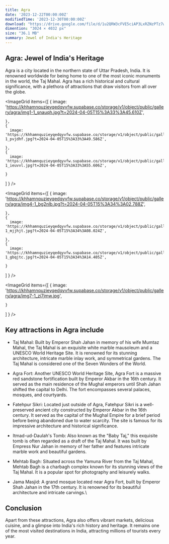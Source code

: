 ```yaml
---
title: Agra
date: '2023-12-22T00:00:00Z'
modifiedTime: '2023-12-30T00:00:00Z'
download: "https://drive.google.com/file/d/1u2QRW3cFVE5ciAP3LxRZNzPTz7wbwBdO/view?usp=sharing"
dimention: "3024 × 4032 px"
size: "36.1 MB"
summary: Jewel of India's Heritage
---
```


## Agra: Jewel of India's Heritage

Agra is a city located in the northern state of Uttar Pradesh, India. It is renowned worldwide for being home to one of the most iconic monuments in the world, the Taj Mahal. Agra has a rich historical and cultural significance, with a plethora of attractions that draw visitors from all over the globe.

<ImageGrid
  items={[
    {
      image: 'https://khhamnquzieyqedqyvfw.supabase.co/storage/v1/object/public/gallery/agra/img1-1_snauqh.jpg?t=2024-04-05T15%3A33%3A45.610Z',
      
    },
    {
      image: 'https://khhamnquzieyqedqyvfw.supabase.co/storage/v1/object/public/gallery/agra/img2-1_pvjdhf.jpg?t=2024-04-05T15%3A33%3A49.586Z',
      
    },
    {
      image: 'https://khhamnquzieyqedqyvfw.supabase.co/storage/v1/object/public/gallery/agra/img3-1_ieuvvl.jpg?t=2024-04-05T15%3A33%3A55.606Z',
      
    }
  ]
  }
/>

<ImageGrid
  items={[
    {
      image: 'https://khhamnquzieyqedqyvfw.supabase.co/storage/v1/object/public/gallery/agra/img4-1_bg2nlb.jpg?t=2024-04-05T15%3A34%3A02.788Z',
      
    },
    {
      image: 'https://khhamnquzieyqedqyvfw.supabase.co/storage/v1/object/public/gallery/agra/img5-1_mjjhjt.jpg?t=2024-04-05T15%3A34%3A08.024Z',
      
    },
    {
      image: 'https://khhamnquzieyqedqyvfw.supabase.co/storage/v1/object/public/gallery/agra/img6-1_gbqjtc.jpg?t=2024-04-05T15%3A34%3A14.405Z',
      
    }
  ]
  }
/>

<ImageGrid
  items={[
    {
      image: 'https://khhamnquzieyqedqyvfw.supabase.co/storage/v1/object/public/gallery/agra/img7-1_zi7jmw.jpg',
      
    }
  ]
  }
/>

## Key attractions in Agra include

- Taj Mahal: Built by Emperor Shah Jahan in memory of his wife Mumtaz Mahal, the Taj Mahal is an exquisite white marble mausoleum and a UNESCO World Heritage Site. It is renowned for its stunning architecture, intricate marble inlay work, and symmetrical gardens. The Taj Mahal is considered one of the Seven Wonders of the World.

- Agra Fort: Another UNESCO World Heritage Site, Agra Fort is a massive red sandstone fortification built by Emperor Akbar in the 16th century. It served as the main residence of the Mughal emperors until Shah Jahan shifted the capital to Delhi. The fort encompasses several palaces, mosques, and courtyards.

- Fatehpur Sikri: Located just outside of Agra, Fatehpur Sikri is a well-preserved ancient city constructed by Emperor Akbar in the 16th century. It served as the capital of the Mughal Empire for a brief period before being abandoned due to water scarcity. The site is famous for its impressive architecture and historical significance.

- Itmad-ud-Daulah's Tomb: Also known as the "Baby Taj," this exquisite tomb is often regarded as a draft of the Taj Mahal. It was built by Empress Nur Jahan in memory of her father and features intricate marble work and beautiful gardens.

- Mehtab Bagh: Situated across the Yamuna River from the Taj Mahal, Mehtab Bagh is a charbagh complex known for its stunning views of the Taj Mahal. It is a popular spot for photography and leisurely walks.

- Jama Masjid: A grand mosque located near Agra Fort, built by Emperor Shah Jahan in the 17th century. It is renowned for its beautiful architecture and intricate carvings.\

## Conclusion

Apart from these attractions, Agra also offers vibrant markets, delicious cuisine, and a glimpse into India's rich history and heritage. It remains one of the most visited destinations in India, attracting millions of tourists every year.
